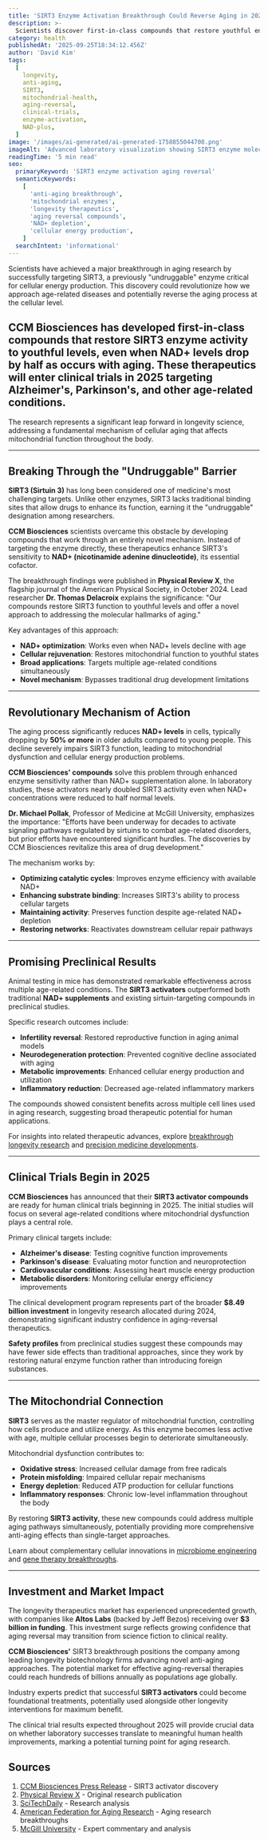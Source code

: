 ```yaml
---
title: 'SIRT3 Enzyme Activation Breakthrough Could Reverse Aging in 2025'
description: >-
  Scientists discover first-in-class compounds that restore youthful enzyme activity, entering clinical trials to target Alzheimer's, Parkinson's, and age-related diseases.
category: health
publishedAt: '2025-09-25T18:34:12.456Z'
author: 'David Kim'
tags:
  [
    longevity,
    anti-aging,
    SIRT3,
    mitochondrial-health,
    aging-reversal,
    clinical-trials,
    enzyme-activation,
    NAD-plus,
  ]
image: '/images/ai-generated/ai-generated-1758855044708.png'
imageAlt: 'Advanced laboratory visualization showing SIRT3 enzyme molecular structure with breakthrough compounds that restore cellular energy production for aging reversal research'
readingTime: '5 min read'
seo:
  primaryKeyword: 'SIRT3 enzyme activation aging reversal'
  semanticKeywords:
    [
      'anti-aging breakthrough',
      'mitochondrial enzymes',
      'longevity therapeutics',
      'aging reversal compounds',
      'NAD+ depletion',
      'cellular energy production',
    ]
  searchIntent: 'informational'
---
```


Scientists have achieved a major breakthrough in aging research by successfully targeting SIRT3, a previously "undruggable" enzyme critical for cellular energy production. This discovery could revolutionize how we approach age-related diseases and potentially reverse the aging process at the cellular level.

## CCM Biosciences has developed first-in-class compounds that restore SIRT3 enzyme activity to youthful levels, even when NAD+ levels drop by half as occurs with aging. These therapeutics will enter clinical trials in 2025 targeting Alzheimer's, Parkinson's, and other age-related conditions.

The research represents a significant leap forward in longevity science, addressing a fundamental mechanism of cellular aging that affects mitochondrial function throughout the body.

---

## Breaking Through the "Undruggable" Barrier

**SIRT3 (Sirtuin 3)** has long been considered one of medicine's most challenging targets. Unlike other enzymes, SIRT3 lacks traditional binding sites that allow drugs to enhance its function, earning it the "undruggable" designation among researchers.

**CCM Biosciences** scientists overcame this obstacle by developing compounds that work through an entirely novel mechanism. Instead of targeting the enzyme directly, these therapeutics enhance SIRT3's sensitivity to **NAD+ (nicotinamide adenine dinucleotide)**, its essential cofactor.

The breakthrough findings were published in **Physical Review X**, the flagship journal of the American Physical Society, in October 2024. Lead researcher **Dr. Thomas Delacroix** explains the significance: "Our compounds restore SIRT3 function to youthful levels and offer a novel approach to addressing the molecular hallmarks of aging."

Key advantages of this approach:

- **NAD+ optimization**: Works even when NAD+ levels decline with age
- **Cellular rejuvenation**: Restores mitochondrial function to youthful states
- **Broad applications**: Targets multiple age-related conditions simultaneously
- **Novel mechanism**: Bypasses traditional drug development limitations

---

## Revolutionary Mechanism of Action

The aging process significantly reduces **NAD+ levels** in cells, typically dropping by **50% or more** in older adults compared to young people. This decline severely impairs SIRT3 function, leading to mitochondrial dysfunction and cellular energy production problems.

**CCM Biosciences' compounds** solve this problem through enhanced enzyme sensitivity rather than NAD+ supplementation alone. In laboratory studies, these activators nearly doubled SIRT3 activity even when NAD+ concentrations were reduced to half normal levels.

**Dr. Michael Pollak**, Professor of Medicine at McGill University, emphasizes the importance: "Efforts have been underway for decades to activate signaling pathways regulated by sirtuins to combat age-related disorders, but prior efforts have encountered significant hurdles. The discoveries by CCM Biosciences revitalize this area of drug development."

The mechanism works by:

- **Optimizing catalytic cycles**: Improves enzyme efficiency with available NAD+
- **Enhancing substrate binding**: Increases SIRT3's ability to process cellular targets
- **Maintaining activity**: Preserves function despite age-related NAD+ depletion
- **Restoring networks**: Reactivates downstream cellular repair pathways

---

## Promising Preclinical Results

Animal testing in mice has demonstrated remarkable effectiveness across multiple age-related conditions. The **SIRT3 activators** outperformed both traditional **NAD+ supplements** and existing sirtuin-targeting compounds in preclinical studies.

Specific research outcomes include:

- **Infertility reversal**: Restored reproductive function in aging animal models
- **Neurodegeneration protection**: Prevented cognitive decline associated with aging
- **Metabolic improvements**: Enhanced cellular energy production and utilization
- **Inflammatory reduction**: Decreased age-related inflammatory markers

The compounds showed consistent benefits across multiple cell lines used in aging research, suggesting broad therapeutic potential for human applications.

For insights into related therapeutic advances, explore [breakthrough longevity research](/health/breakthrough-longevity-research-extends-human-lifespan-2025) and [precision medicine developments](/health/precision-medicine-revolution-2025).

---

## Clinical Trials Begin in 2025

**CCM Biosciences** has announced that their **SIRT3 activator compounds** are ready for human clinical trials beginning in 2025. The initial studies will focus on several age-related conditions where mitochondrial dysfunction plays a central role.

Primary clinical targets include:

- **Alzheimer's disease**: Testing cognitive function improvements
- **Parkinson's disease**: Evaluating motor function and neuroprotection
- **Cardiovascular conditions**: Assessing heart muscle energy production
- **Metabolic disorders**: Monitoring cellular energy efficiency improvements

The clinical development program represents part of the broader **$8.49 billion investment** in longevity research allocated during 2024, demonstrating significant industry confidence in aging-reversal therapeutics.

**Safety profiles** from preclinical studies suggest these compounds may have fewer side effects than traditional approaches, since they work by restoring natural enzyme function rather than introducing foreign substances.

---

## The Mitochondrial Connection

**SIRT3** serves as the master regulator of mitochondrial function, controlling how cells produce and utilize energy. As this enzyme becomes less active with age, multiple cellular processes begin to deteriorate simultaneously.

Mitochondrial dysfunction contributes to:

- **Oxidative stress**: Increased cellular damage from free radicals
- **Protein misfolding**: Impaired cellular repair mechanisms
- **Energy depletion**: Reduced ATP production for cellular functions
- **Inflammatory responses**: Chronic low-level inflammation throughout the body

By restoring **SIRT3 activity**, these new compounds could address multiple aging pathways simultaneously, potentially providing more comprehensive anti-aging effects than single-target approaches.

Learn about complementary cellular innovations in [microbiome engineering](/health/microbiome-engineering-transforms-athletic-performance) and [gene therapy breakthroughs](/health/doctors-cured-incurable-baby-custom-dna-editing).

---

## Investment and Market Impact

The longevity therapeutics market has experienced unprecedented growth, with companies like **Altos Labs** (backed by Jeff Bezos) receiving over **$3 billion in funding**. This investment surge reflects growing confidence that aging reversal may transition from science fiction to clinical reality.

**CCM Biosciences'** SIRT3 breakthrough positions the company among leading longevity biotechnology firms advancing novel anti-aging approaches. The potential market for effective aging-reversal therapies could reach hundreds of billions annually as populations age globally.

Industry experts predict that successful **SIRT3 activators** could become foundational treatments, potentially used alongside other longevity interventions for maximum benefit.

The clinical trial results expected throughout 2025 will provide crucial data on whether laboratory successes translate to meaningful human health improvements, marking a potential turning point for aging research.

## Sources

1. [CCM Biosciences Press Release](https://www.prnewswire.com/news-releases/ccm-biosciences-scientists-discover-first-in-class-longevity-therapeutics-302345944.html) - SIRT3 activator discovery
2. [Physical Review X](https://journals.aps.org/prx/) - Original research publication
3. [SciTechDaily](https://scitechdaily.com/longevity-breakthrough-scientists-restore-youthful-enzyme-activity-to-combat-aging/) - Research analysis
4. [American Federation for Aging Research](https://www.afar.org/top-breakthroughs-in-aging) - Aging research breakthroughs
5. [McGill University](https://www.mcgill.ca/) - Expert commentary and analysis